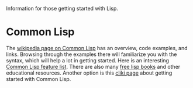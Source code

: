 Information for those getting started with Lisp.

=Common Lisp=

The [http://en.wikipedia.org/wiki/Common_Lisp wikipedia page on Common Lisp] has an overview, code examples, and links. Browsing through the examples there will familiarize you with the syntax, which will help a lot in getting started. Here is an interesting [http://abhishek.geek.nz/nanoc/docs/features-of-common-lisp/ Common Lisp feature list]. There are also many [http://www.lispmachine.net/ free lisp books] and other educational resources. Another option is this [http://www.cliki.net/Education cliki page] about getting started with Common Lisp.